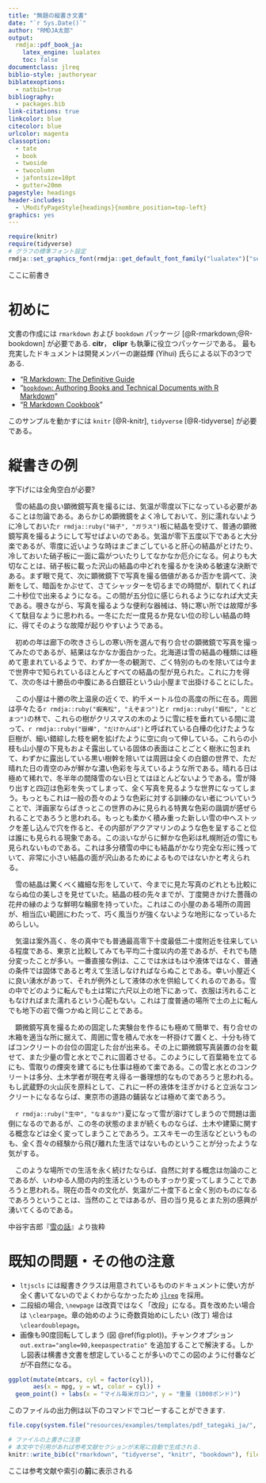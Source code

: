 ```yaml
---
title: "無題の縦書き文書"
date: "`r Sys.Date()`"
author: "RMDJA太郎"
output:
  rmdja::pdf_book_ja:
    latex_engine: lualatex
    toc: false
documentclass: jlreq
biblio-style: jauthoryear
biblatexoptions:
  - natbib=true
bibliography:
  - packages.bib
link-citations: true
linkcolor: blue
citecolor: blue
urlcolor: magenta
classoption:
  - tate
  - book
  - twoside
  - twocolumn
  - jafontsize=10pt
  - gutter=20mm
pagestyle: headings
header-includes:
  - \ModifyPageStyle{headings}{nombre_position=top-left}
graphics: yes
---
```

```r
require(knitr)
require(tidyverse)
# グラフの標準フォント設定
rmdja::set_graphics_font(rmdja::get_default_font_family("lualatex")["serif"])
```

\frontmatter

\tableofcontents
<!-- コメントはこのように HTMLの記法を使う. tex の % は使えない -->
<!-- ここに目次が挿入される -->
\newpage

\chapter*{まえがき}

ここに前書き

\mainmatter

# 初めに {#introduction}

文書の作成には `rmarkdown` および `bookdown` パッケージ [@R-rmarkdown;@R-bookdown] が必要である. **citr**， **clipr** も執筆に役立つパッケージである。 最も充実したドキュメントは開発メンバーの謝益輝 (Yihui) 氏らによる以下の3つである.

* "[R Markdown: The Definitive Guide](https://bookdown.org/yihui/rmarkdown/)
* "[`bookdown`: Authoring Books and Technical Documents with R Markdown](https://bookdown.org/yihui/bookdown/)"
* "[R Markdown Cookbook](https://bookdown.org/yihui/rmarkdown-cookbook/)"

このサンプルを動かすには `knitr` [@R-knitr], `tidyverse` [@R-tidyverse] が必要である。

# 縦書きの例

字下げには全角空白が必要?

　雪の結晶の良い顕微鏡写真を撮るには、気温が零度以下になっている必要があることは勿論である。あらかじめ顕微鏡をよく冷しておいて、別に濡れないように冷しておいた`r rmdja::ruby("硝子", "ガラス")`板に結晶を受けて、普通の顕微鏡写真を撮るようにして写せばよいのである。気温が零下五度以下であると大分楽であるが、零度に近いような時はまごまごしていると肝心の結晶がとけたり、冷しておいた硝子板に一面に霜がついたりしてなかなか厄介になる。何よりも大切なことは、硝子板に載った沢山の結晶の中どれを撮るかを決める敏速な決断である。まず眼で見て、次に顕微鏡下で写真を撮る価値があるか否かを調べて、決断をして、暗函をかぶせて、さてシャッターを切るまでの時間が、馴れてくれば二十秒位で出来るようになる。この間が五分位に感じられるようになれば大丈夫である。覗きながら、写真を撮るような便利な器械は、特に寒い所では故障が多くて駄目なように思われる。一冬にただ一度見るか見ない位の珍しい結晶の時に、得てそのような故障が起りやすいようである。

　初めの年は廊下の吹きさらしの寒い所を選んで有り合せの顕微鏡で写真を撮ってみたのであるが、結果はなかなか面白かった。北海道は雪の結晶の種類には極めて恵まれているようで、わずか一冬の観測で、ごく特別のものを除いては今まで世界中で知られているほとんどすべての結晶の型が見られた。これに力を得て、次の冬は十勝岳の中腹にある白銀荘という山小屋まで出掛けることにした。

　この小屋は十勝の吹上温泉の近くで、約千メートル位の高度の所に在る。周囲は亭々たる`r rmdja::ruby("蝦夷松", "えぞまつ")`と`r rmdja::ruby("椴松", "とどまつ")`の林で、これらの樹がクリスマスの木のように雪に枝を垂れている間に混って、`r rmdja::ruby("嶽樺", "だけかんば")`と呼ばれている白樺の化けたような巨樹が、細い錯綜した枝を網を拡げたように空に向って伸している。これらの小枝も山小屋の下見もおよそ露出している固体の表面はことごとく樹氷に包まれて、わずかに露出している黒い樹幹を除いては周囲は全くの白銀の世界で、ただ晴れた日の青空のみが鮮かな濃い色彩を与えているような所である。晴れる日は極めて稀れで、冬半年の間降雪のない日とてはほとんどないようである。雪が降り出すと四辺は色彩を失ってしまって、全く写真を見るような世界になってしまう。もっともこれは一般の吾々のような色彩に対する訓練のない者についていうことで、洋画家ならばきっとこの世界のみに見られる特異な色彩の諧調が感ぜられることであろうと思われる。もっとも柔かく積み重った新しい雪の中へストックを差し込んで穴を作ると、その内部がアクアマリンのような色を呈すること位は誰にも見られる現象である。この淡いながらに鮮かな色彩は札幌附近の雪にも見られないものである。これは多分積雪の中にも結晶がかなり完全な形に残っていて、非常に小さい結晶の面が沢山あるためによるものではないかと考えられる。

　雪の結晶は驚くべく繊細な形をしていて、今までに見た写真のどれとも比較にならぬ位の美しさを見せていた。結晶の枝の先々までが、丁度開きかけた薔薇の花弁の縁のような鮮明な輪廓を持っていた。これはこの小屋のある場所の周囲が、相当広い範囲にわたって、巧く風当りが強くないような地形になっているためらしい。

　気温は案外高く、冬の真中でも普通最高零下十度最低二十度附近を往来している程度である、東京と比較してみても平均二十度以内の差であるが、それでも随分変ったことが多い。一番直接な例は、ここでは水はもはや液体ではなく、普通の条件では固体であると考えて生活しなければならぬことである。幸い小屋近くに良い湧水があって、それが例外として液体の水を供給してくれるのである。雪の中でどのように転んでも土は常に六尺以上の地下にあって、衣服は汚れることもなければまた濡れるという心配もない。これは丁度普通の場所で土の上に転んでも地下の岩で傷つかぬと同じことである。

　顕微鏡写真を撮るための固定した実験台を作るにも極めて簡単で、有り合せの木箱を適当な所に据えて、周囲に雪を積んで水を一杯掛けて置くと、十分も待てばコンクリートの台位の固定した台が出来る。その上に顕微鏡写真装置の台を載せて、また少量の雪と水とでこれに固着させる。このようにして百葉箱を立てるにも、雪取りの煙突を建てるにも仕事は極めて楽である。この雪と水とのコンクリートは多分、土木学者が現在考え得る一番理想的なものであろうと思われる。もし武蔵野の火山灰を原料として、これに一杯の液体を注ぎかけると立派なコンクリートになるならば、東京市の道路の鋪装などは極めて楽であろう。

　`r rmdja::ruby("生中", "なまなか")`夏になって雪が溶けてしまうので問題は面倒になるのであるが、この冬の状態のままが続くものならば、土木や建築に関する概念などは全く変ってしまうことであろう。エスキモーの生活などというものも、全く吾々の経験から飛び離れた生活ではないものということが分ったような気がする。

　このような場所での生活を永く続けたならば、自然に対する概念は勿論のことであるが、いわゆる人間の内的生活というものもすっかり変ってしまうことであろうと思われる。現在の吾々の文化が、気温が二十度下ると全く別のものになるであろうということは、当然のことではあるが、目の当り見るとまた別の感興が湧いてくるのである。

中谷宇吉郎『[雪の話](https://www.aozora.gr.jp/cards/001569/files/57467_61230.html)』より抜粋

# 既知の問題・その他の注意

* `ltjscls` には縦書きクラスは用意されているもののドキュメントに使い方が全く書いてないのでよくわからなかったため [`jlreq`](https://www.tug.org/texlive//Contents/live/texmf-dist/doc/latex/jlreq/jlreq-ja.html) を採用。
* 二段組の場合, `\newpage` は改頁ではなく「改段」になる。頁を改めたい場合は `\clearpage`。章の始めのように奇数頁始めにしたい (改丁) 場合は `\cleardoublepage`。
* 画像も90度回転してしまう (図 \@ref(fig:plot))。チャンクオプション `out.extra="angle=90,keepaspectratio"` を追加することで解決する。しかし図表は横書き文書を想定していることが多いのでこの図のように付番などが不自然になる。

```r
ggplot(mutate(mtcars, cyl = factor(cyl)),
       aes(x = mpg, y = wt, color = cyl)) +
  geom_point() + labs(x = "マイル毎米ガロン", y = "重量 (1000ポンド)")
```

このファイルの出力例は以下のコマンドでコピーすることができます.

```r
file.copy(system.file("resources/examples/templates/pdf_tategaki_ja/", package = "rmdja"), "./", recursive = T)
```

<!-- 参考文献 -->

```r
# ファイルの上書きに注意
# 本文中で引用があれば参考文献セクションが末尾に自動で生成される.
knitr::write_bib(c("rmarkdown", "tidyverse", "knitr", "bookdown"), file = 'packages.bib')
```

\backmatter

\chapter*{あとがき}

ここは参考文献や索引の**前**に表示される
